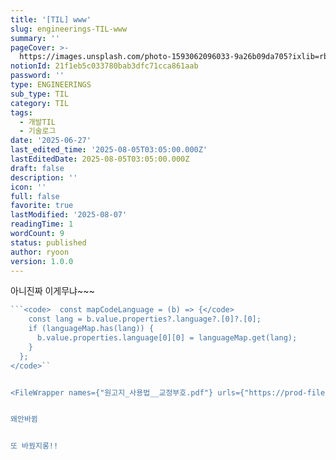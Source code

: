 ```yaml
---
title: '[TIL] www'
slug: engineerings-TIL-www
summary: ''
pageCover: >-
  https://images.unsplash.com/photo-1593062096033-9a26b09da705?ixlib=rb-4.0.3&q=85&fm=jpg&crop=entropy&cs=srgb
notionId: 21f1eb5c033780bab3dfc71cca861aab
password: ''
type: ENGINEERINGS
sub_type: TIL
category: TIL
tags:
  - 개발TIL
  - 기술로그
date: '2025-06-27'
last_edited_time: '2025-08-05T03:05:00.000Z'
lastEditedDate: 2025-08-05T03:05:00.000Z
draft: false
description: ''
icon: ''
full: false
favorite: true
lastModified: '2025-08-07'
readingTime: 1
wordCount: 9
status: published
author: ryoon
version: 1.0.0
---
```


아니진짜 이게무냐~~~


```typescript
```<code>  const mapCodeLanguage = (b) => {</code>
    const lang = b.value.properties?.language?.[0]?.[0];
    if (languageMap.has(lang)) {
      b.value.properties.language[0][0] = languageMap.get(lang);
    }
  };
</code>``


<FileWrapper names={"원고지_사용법__교정부호.pdf"} urls={"https://prod-files-secure.s3.us-west-2.amazonaws.com/056ff9f5-a9ef-486f-8acb-9eef51d06a2d/6aedad5c-8cf2-4f23-a0d7-bf653f033216/%E1%84%8B%E1%85%AF%E1%86%AB%E1%84%80%E1%85%A9%E1%84%8C%E1%85%B5_%E1%84%89%E1%85%A1%E1%84%8B%E1%85%AD%E1%86%BC%E1%84%87%E1%85%A5%E1%86%B8__%E1%84%80%E1%85%AD%E1%84%8C%E1%85%A5%E1%86%BC%E1%84%87%E1%85%AE%E1%84%92%E1%85%A9.pdf?X-Amz-Algorithm=AWS4-HMAC-SHA256&X-Amz-Content-Sha256=UNSIGNED-PAYLOAD&X-Amz-Credential=ASIAZI2LB466YK7ALVRA%2F20250807%2Fus-west-2%2Fs3%2Faws4_request&X-Amz-Date=20250807T135602Z&X-Amz-Expires=3600&X-Amz-Security-Token=IQoJb3JpZ2luX2VjEFYaCXVzLXdlc3QtMiJIMEYCIQDLK4sjiYJ2zIuHzkxMNpRGgLdZmkhqkni1IMwyPrPmnQIhAJdAuKs%2FAfSTzz6q4CSA7VphHYmdHOe2vQkhb%2BxJBqSVKogECI%2F%2F%2F%2F%2F%2F%2F%2F%2F%2F%2FwEQABoMNjM3NDIzMTgzODA1Igzi%2BoEAWJ07yqLxUSkq3AP3mv9kkGL4TpR5c9KuNrn5OsrEQEoNvchynJMn5OhqW14XZwfdVDwOBpLaXFtekP9L52xQuPT1ddaOlcIQh0%2FPLD27TY1OmdLoLvAQstyVtBkThlbgrif2QZanIJw7BCQKJ21eL54CiHMYeq8d4lXnSvO6Y8iHcXthFSMWezZNXaRecDz6djGOjEKq%2FWHqqCq%2F7t0iLJVct7CYVKuDVwz%2FY5SpUGq%2FKdFN%2BhrfkbF5v4BissFnNKHkp7DEzpe7%2BXKzOREP5M27LdCHPjYfMxdfieDm%2FWsxuxVQ30mTw6XPfs5bt4p9WheFCLHoThOqlZiPwkNpTfRcJZHODpOWLhIIcGz28Jny4o0TZMY4xMUcRwGrz%2BFr4Oclz3%2BLPuWk%2B1x8G%2FCIJJcl4x0PZtG7MWeIMi6u3yfoRt6IDheK1uMPFnmLBIAebiSwLMWxZ6EJxij6%2B92XNBrWvvqagiBL96l8kVpAnamCjk8vFtBjqvChGPUOCaXYJsC7ZVHoT3zwXLTCpcYS0OmhGh2T2wZRiP4W212yQ3I%2FzrfHict4O2DuEqSCChLq6swXJxCTg4v9g8Zf7NqrmDckPUhORo8tK9%2BiFcTGwd2McY5umk6zcUsYki9HDH7Cg8uf6mlktjCR3tLEBjqkAaSVaS4fwPQL1Xlvh%2BC5oQ%2Bd42zdJqTUb2R0bH4b5UMzu4Dg%2Beud2zCWC8CcPAIavuKijONBUc7lJMI5M2LDOBc6O9uZ9nTggSqrE3jHLrSURJKaP00k8UJA4dHVry25x5uIDPH7xXxjLymVJa7ySaBZsqxjR2CPycGLNuwrLqd08VH4Tf41GIaPLsj7vPZxgiXy1AiJU%2BsVeBURE6GReS2lU3Ni&X-Amz-Signature=90586655f8321eb1ab982c6e254e3f0ccfb2d4981ff84a230a4501a094568ed4&X-Amz-SignedHeaders=host&x-amz-checksum-mode=ENABLED&x-id=GetObject"} />


왜안바뀜


또 바꿨지롱!!

